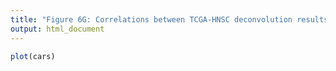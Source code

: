 ```yaml
---
title: "Figure 6G: Correlations between TCGA-HNSC deconvolution results and sample clinical features"
output: html_document
---
```


```r
plot(cars)
```
